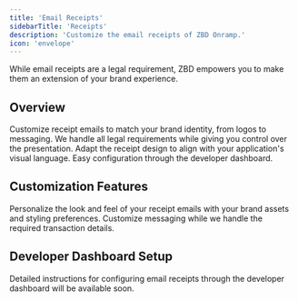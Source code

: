 ```yaml
---
title: 'Email Receipts'
sidebarTitle: 'Receipts'
description: 'Customize the email receipts of ZBD Onramp.'
icon: 'envelope'
---
```


<Note>
  While email receipts are a legal requirement, ZBD empowers you to make them an extension of your brand experience.
</Note>

## Overview

<CardGroup cols={2}>
  <Card title="Brand Consistency" icon="paintbrush">
    Customize receipt emails to match your brand identity, from logos to messaging.
  </Card>
  <Card title="Legal Compliance" icon="shield-check">
    We handle all legal requirements while giving you control over the presentation.
  </Card>
  <Card title="Flexible Design" icon="palette">
    Adapt the receipt design to align with your application's visual language.
  </Card>
  <Card title="Simple Setup" icon="sliders">
    Easy configuration through the developer dashboard.
  </Card>
</CardGroup>

## Customization Features

<AccordionGroup>
  <Accordion title="Visual Elements">
    Personalize the look and feel of your receipt emails with your brand assets and styling preferences.
  </Accordion>
  <Accordion title="Content Control">
    Customize messaging while we handle the required transaction details.
  </Accordion>
</AccordionGroup>

## Developer Dashboard Setup

<Info>
  Detailed instructions for configuring email receipts through the developer dashboard will be available soon.
</Info>